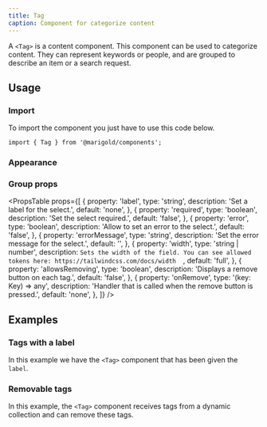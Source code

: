 ```yaml
---
title: Tag
caption: Component for categorize content
---
```


A `<Tag>` is a content component. This component can be used to categorize content. They can represent keywords or people, and are grouped to describe an item or a search request.

## Usage

### Import

To import the component you just have to use this code below.

```tsx
import { Tag } from '@marigold/components';
```

### Appearance

<AppearanceTable component={title} />

### Group props

<PropsTable
  props={[
    {
      property: 'label',
      type: 'string',
      description: 'Set a label for the select.',
      default: 'none',
    },
    {
      property: 'required',
      type: 'boolean',
      description: 'Set the select required.',
      default: 'false',
    },
    {
      property: 'error',
      type: 'boolean',
      description: 'Allow to set an error to the select.',
      default: 'false',
    },
    {
      property: 'errorMessage',
      type: 'string',
      description: 'Set the error message for the select.',
      default: '',
    },
    {
      property: 'width',
      type: 'string | number',
      description: `Sets the width of the field. You can see allowed tokens here: https://tailwindcss.com/docs/width  `,
      default: 'full',
    },
    {
      property: 'allowsRemoving',
      type: 'boolean',
      description: 'Displays a remove button on each tag.',
      default: 'false',
    },
    {
      property: 'onRemove',
      type: '(key: Key) => any',
      description: 'Handler that is called when the remove button is pressed.',
      default: 'none',
    },
  ]}
/>

## Examples

### Tags with a label

In this example we have the `<Tag>` component that has been given the `label`.

<ComponentDemo file="./label-tag.demo.tsx" />

### Removable tags

In this example, the `<Tag>` component receives tags from a dynamic collection and can remove these tags.

<ComponentDemo file="./remove-tag.demo.tsx" />
